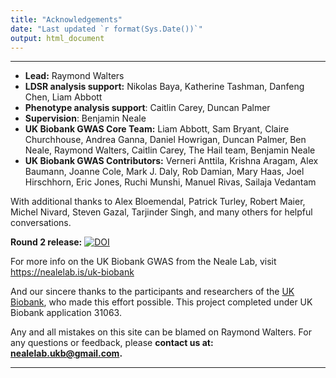 ---
title: "Acknowledgements"
date: "Last updated `r format(Sys.Date())`"
output: html_document
---

***

<div class="well">

* **Lead:** Raymond Walters
* **LDSR analysis support:** Nikolas Baya, Katherine Tashman, Danfeng Chen, Liam Abbott
* **Phenotype analysis support**: Caitlin Carey, Duncan Palmer
* **Supervision**: Benjamin Neale
* **UK Biobank GWAS Core Team:** Liam Abbott, Sam Bryant, Claire Churchhouse, Andrea Ganna, Daniel Howrigan, Duncan Palmer, Ben Neale, Raymond Walters, Caitlin Carey, The Hail team, Benjamin Neale
* **UK Biobank GWAS Contributors:** Verneri Anttila, Krishna Aragam, Alex Baumann, Joanne Cole, Mark J. Daly, Rob Damian, Mary Haas, Joel Hirschhorn, Eric Jones, Ruchi Munshi, Manuel Rivas, Sailaja Vedantam

With additional thanks to Alex Bloemendal, Patrick Turley, Robert Maier, Michel Nivard, Steven Gazal, Tarjinder Singh, and many others for helpful conversations.

**Round 2 release:** <a href="https://zenodo.org/badge/latestdoi/99861592"><img src="https://zenodo.org/badge/99861592.svg" alt="DOI"></a>

For more info on the UK Biobank GWAS from the Neale Lab, visit [https://nealelab.is/uk-biobank](https://nealelab.is/uk-biobank)

And our sincere thanks to the participants and researchers of the [UK Biobank](https://www.ukbiobank.ac.uk), who made this effort possible. This project completed under UK Biobank application 31063.

Any and all mistakes on this site can be blamed on Raymond Walters. For any questions or feedback, please **contact us at: <nealelab.ukb@gmail.com>.**

</div>

***


